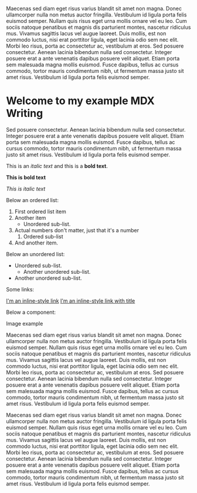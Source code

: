 

Maecenas sed diam eget risus varius blandit sit amet non magna. Donec ullamcorper nulla non metus auctor fringilla. Vestibulum id ligula porta felis euismod semper.
Nullam quis risus eget urna mollis ornare vel eu leo. Cum sociis natoque penatibus et magnis dis parturient montes, nascetur ridiculus mus. Vivamus sagittis lacus vel augue laoreet.
Duis mollis, est non commodo luctus, nisi erat porttitor ligula, eget lacinia odio sem nec elit. Morbi leo risus, porta ac consectetur ac, vestibulum at eros. Sed posuere consectetur.
Aenean lacinia bibendum nulla sed consectetur. Integer posuere erat a ante venenatis dapibus posuere velit aliquet. Etiam porta sem malesuada magna mollis euismod.
Fusce dapibus, tellus ac cursus commodo, tortor mauris condimentum nibh, ut fermentum massa justo sit amet risus. Vestibulum id ligula porta felis euismod semper.

# Welcome to my example MDX Writing

Sed posuere consectetur. Aenean lacinia bibendum nulla sed consectetur. Integer posuere erat a ante venenatis dapibus posuere velit aliquet. Etiam porta sem malesuada magna mollis euismod. Fusce dapibus, tellus ac cursus commodo, tortor mauris condimentum nibh, ut fermentum massa justo sit amet risus. Vestibulum id ligula porta felis euismod semper.

This is an _italic text_ and this is a **bold text**.

**This is bold text**

_This is italic text_

Below an ordered list:

1. First ordered list item
2. Another item
   - Unordered sub-list.
3. Actual numbers don't matter, just that it's a number
   1. Ordered sub-list
4. And another item.

Below an unordered list:

- Unordered sub-list.
  - Another unordered sub-list.
- Another unordered sub-list.

Some links:

[I'm an inline-style link](https://www.google.com)
[I'm an inline-style link with title](https://www.google.com "Google's Homepage")

Below a component:

<TestMdxComponent />

Image example

Maecenas sed diam eget risus varius blandit sit amet non magna. Donec ullamcorper nulla non metus auctor fringilla. Vestibulum id ligula porta felis euismod semper.
Nullam quis risus eget urna mollis ornare vel eu leo. Cum sociis natoque penatibus et magnis dis parturient montes, nascetur ridiculus mus. Vivamus sagittis lacus vel augue laoreet.
Duis mollis, est non commodo luctus, nisi erat porttitor ligula, eget lacinia odio sem nec elit. Morbi leo risus, porta ac consectetur ac, vestibulum at eros. Sed posuere consectetur.
Aenean lacinia bibendum nulla sed consectetur. Integer posuere erat a ante venenatis dapibus posuere velit aliquet. Etiam porta sem malesuada magna mollis euismod.
Fusce dapibus, tellus ac cursus commodo, tortor mauris condimentum nibh, ut fermentum massa justo sit amet risus. Vestibulum id ligula porta felis euismod semper.

<MarkdownSlider>
  <MarkdownSliderItemImage alt="Example image" src={ExampleImage} />
  <MarkdownSliderItemImage alt="Example image" src={ExampleImageWide} />
  <MarkdownSliderItemImage alt="Example image" src={ExampleImageWide} />
  <MarkdownSliderItemImage alt="Example image" src={ExampleImage} />
</MarkdownSlider>

<MarkdownImage alt="Example image" src={ExampleImage} />

<MarkdownImage alt="Example image wide" src={ExampleImageWide} wide />

<MarkdownImage alt="Example image wide" showCaption src={ExampleImageWide} wide />

<MarkdownVideo
  src="https://commondatastorage.googleapis.com/gtv-videos-bucket/sample/BigBuckBunny.mp4"
  title="Example video"
  controls
/>

<MarkdownVideo
  src="https://commondatastorage.googleapis.com/gtv-videos-bucket/sample/BigBuckBunny.mp4"
  wide
  title="Example video"
  showCaption
  controls
/>

<MarkdownVideo
  src="https://commondatastorage.googleapis.com/gtv-videos-bucket/sample/BigBuckBunny.mp4"
  title="Example video"
  wide
  autoPlay
  muted
  loop
/>

Maecenas sed diam eget risus varius blandit sit amet non magna. Donec ullamcorper nulla non metus auctor fringilla.
Vestibulum id ligula porta felis euismod semper. Nullam quis risus eget urna mollis ornare vel eu leo. Cum sociis
natoque penatibus et magnis dis parturient montes, nascetur ridiculus mus. Vivamus sagittis lacus vel augue laoreet.
Duis mollis, est non commodo luctus, nisi erat porttitor ligula, eget lacinia odio sem nec elit. Morbi leo risus, porta
ac consectetur ac, vestibulum at eros. Sed posuere consectetur. Aenean lacinia bibendum nulla sed consectetur. Integer
posuere erat a ante venenatis dapibus posuere velit aliquet. Etiam porta sem malesuada magna mollis euismod. Fusce
dapibus, tellus ac cursus commodo, tortor mauris condimentum nibh, ut fermentum massa justo sit amet risus. Vestibulum
id ligula porta felis euismod semper.

<MarkdownFooter />
